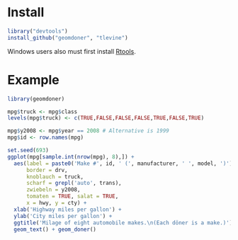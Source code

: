 # Install 

```r
library("devtools")
install_github("geomdoner", "tlevine")
```

Windows users also must first install
[Rtools](http://cran.rstudio.com/bin/windows/Rtools/).
 
# Example

```r
library(geomdoner)

mpg$truck <- mpg$class
levels(mpg$truck) <- c(TRUE,FALSE,FALSE,FALSE,TRUE,FALSE,TRUE)

mpg$y2008 <- mpg$year == 2008 # Alternative is 1999
mpg$id <- row.names(mpg)

set.seed(693)
ggplot(mpg[sample.int(nrow(mpg), 8),]) +
  aes(label = paste0('Make #', id, ' (', manufacturer, ' ', model, ')'),
      border = drv,
      knoblauch = truck,
      scharf = grepl('auto', trans),
      zwiebeln = y2008,
      tomaten = TRUE, salat = TRUE,
      x = hwy, y = cty) +
  xlab('Highway miles per gallon') +
  ylab('City miles per gallon') +
  ggtitle('Milage of eight automobile makes.\n(Each döner is a make.)') +
  geom_text() + geom_doner()
```
